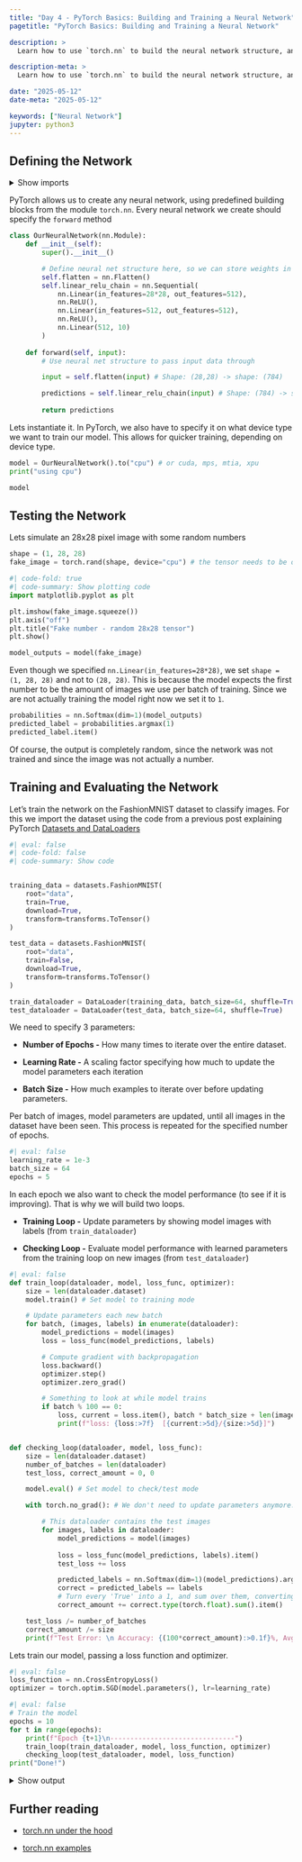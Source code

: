 ```yaml
---
title: "Day 4 - PyTorch Basics: Building and Training a Neural Network"
pagetitle: "PyTorch Basics: Building and Training a Neural Network"

description: >
  Learn how to use `torch.nn` to build the neural network structure, and how to train the model to recognize images, using a training and evaluation loop. It assumes you are already familiar with the theory behind neural networks (i.e loss functions, gradient descent).

description-meta: >
  Learn how to use `torch.nn` to build the neural network structure, and how to train the model to recognize images, using a training and evaluation loop.

date: "2025-05-12"
date-meta: "2025-05-12"

keywords: ["Neural Network"]
jupyter: python3
---
```


## Defining the Network 

<details>
<summary>Show imports</summary>
```python
import os
import torch
from torch import nn
from torch.utils.data import DataLoader
from torchvision import datasets, transforms
```
</details>


PyTorch allows us to create any neural network, using predefined building blocks from the module `torch.nn`. Every neural network we create should specify the `forward` method

```python
class OurNeuralNetwork(nn.Module):
    def __init__(self):
        super().__init__()

        # Define neural net structure here, so we can store weights in them.
        self.flatten = nn.Flatten()
        self.linear_relu_chain = nn.Sequential(
            nn.Linear(in_features=28*28, out_features=512),
            nn.ReLU(),
            nn.Linear(in_features=512, out_features=512),
            nn.ReLU(),
            nn.Linear(512, 10)
        )
    
    def forward(self, input):
        # Use neural net structure to pass input data through

        input = self.flatten(input) # Shape: (28,28) -> shape: (784)

        predictions = self.linear_relu_chain(input) # Shape: (784) -> shape: (512) -> shape: (512) -> shape: (10)
        
        return predictions
```

Lets instantiate it. In PyTorch, we also have to specify it on what device type we want to train our model. This allows for quicker training, depending on device type.

```python
model = OurNeuralNetwork().to("cpu") # or cuda, mps, mtia, xpu
print("using cpu")
```

```python
model
```

## Testing the Network

Lets simulate an 28x28 pixel image with some random numbers

```python
shape = (1, 28, 28)
fake_image = torch.rand(shape, device="cpu") # the tensor needs to be on the same device as the model
```

```python
#| code-fold: true
#| code-summary: Show plotting code
import matplotlib.pyplot as plt

plt.imshow(fake_image.squeeze())
plt.axis("off")
plt.title("Fake number - random 28x28 tensor")
plt.show()
```

```python
model_outputs = model(fake_image)
```

Even though we specified `nn.Linear(in_features=28*28)`, we set `shape = (1, 28, 28)` and not to `(28, 28)`. This is because the model expects the first number to be the amount of images we use per batch of training. Since we are not actually training the model right now we set it to `1`.

```python
probabilities = nn.Softmax(dim=1)(model_outputs)
predicted_label = probabilities.argmax(1)
predicted_label.item()
```

Of course, the output is completely random, since the network was not trained and since the image was not actually a number. 

## Training and Evaluating the Network

Let's train the network on the FashionMNIST dataset to classify images. For this we import the dataset using the code from a previous post explaining PyTorch [Datasets and DataLoaders](../datasets-dataloaders/index.qmd)

```python
#| eval: false
#| code-fold: false
#| code-summary: Show code


training_data = datasets.FashionMNIST(
    root="data",
    train=True,
    download=True,
    transform=transforms.ToTensor()
)

test_data = datasets.FashionMNIST(
    root="data",
    train=False,
    download=True,
    transform=transforms.ToTensor()
)

train_dataloader = DataLoader(training_data, batch_size=64, shuffle=True)
test_dataloader = DataLoader(test_data, batch_size=64, shuffle=True)
```

We need to specify 3 parameters:

- **Number of Epochs -** How many times to iterate over the entire dataset.

- **Learning Rate -** A scaling factor specifying how much to update the model parameters each iteration

- **Batch Size -** How much examples to iterate over before updating parameters.


Per batch of images, model parameters are updated, until all images in the dataset have been seen. This process is repeated for the specified number of epochs.

```python
#| eval: false
learning_rate = 1e-3
batch_size = 64
epochs = 5
```

In each epoch we also want to check the model performance (to see if it is improving). That is why we will build two loops. 

- **Training Loop -** Update parameters by showing model images with labels (from `train_dataloader`)

- **Checking Loop -** Evaluate model performance with learned parameters from the training loop on new images (from `test_dataloader`)

```python
#| eval: false
def train_loop(dataloader, model, loss_func, optimizer):
    size = len(dataloader.dataset)
    model.train() # Set model to training mode

    # Update parameters each new batch
    for batch, (images, labels) in enumerate(dataloader):
        model_predictions = model(images)
        loss = loss_func(model_predictions, labels)

        # Compute gradient with backpropagation
        loss.backward()
        optimizer.step()
        optimizer.zero_grad()

        # Something to look at while model trains
        if batch % 100 == 0:
            loss, current = loss.item(), batch * batch_size + len(images)
            print(f"loss: {loss:>7f}  [{current:>5d}/{size:>5d}]")


def checking_loop(dataloader, model, loss_func):
    size = len(dataloader.dataset)
    number_of_batches = len(dataloader)
    test_loss, correct_amount = 0, 0

    model.eval() # Set model to check/test mode

    with torch.no_grad(): # We don't need to update parameters anymore. This speeds up testing.

        # This dataloader contains the test images
        for images, labels in dataloader:
            model_predictions = model(images)
            
            loss = loss_func(model_predictions, labels).item()
            test_loss += loss

            predicted_labels = nn.Softmax(dim=1)(model_predictions).argmax(1)
            correct = predicted_labels == labels
            # Turn every 'True' into a 1, and sum over them, converting the resulting tensor to a python integer
            correct_amount += correct.type(torch.float).sum().item()

    test_loss /= number_of_batches
    correct_amount /= size
    print(f"Test Error: \n Accuracy: {(100*correct_amount):>0.1f}%, Avg loss: {test_loss:>8f} \n")
```

Lets train our model, passing a loss function and optimizer.

```python
#| eval: false
loss_function = nn.CrossEntropyLoss()
optimizer = torch.optim.SGD(model.parameters(), lr=learning_rate)
```

```python
#| eval: false
# Train the model
epochs = 10
for t in range(epochs):
    print(f"Epoch {t+1}\n-------------------------------")
    train_loop(train_dataloader, model, loss_function, optimizer)
    checking_loop(test_dataloader, model, loss_function)
print("Done!")
```

<details>
<summary>Show output</summary>
```python
#| echo: false

print("""
Epoch 1
-------------------------------
loss: 1.469673  [   64/60000]
loss: 1.433510  [ 6464/60000]
loss: 1.416146  [12864/60000]
loss: 1.377274  [19264/60000]
loss: 1.353796  [25664/60000]
loss: 1.429164  [32064/60000]
loss: 1.270087  [38464/60000]
loss: 1.251621  [44864/60000]
loss: 1.361366  [51264/60000]
loss: 1.273360  [57664/60000]
Test Error: 
 Accuracy: 63.7%, Avg loss: 1.244470 

Epoch 2
-------------------------------
loss: 1.250782  [   64/60000]
loss: 1.358424  [ 6464/60000]
loss: 1.121522  [12864/60000]
loss: 1.036822  [19264/60000]
loss: 1.188575  [25664/60000]
loss: 1.127103  [32064/60000]
loss: 1.138114  [38464/60000]
loss: 1.059073  [44864/60000]
loss: 1.033557  [51264/60000]
loss: 1.098557  [57664/60000]
Test Error: 
 Accuracy: 65.0%, Avg loss: 1.083130 

Epoch 3
-------------------------------
loss: 1.070835  [   64/60000]
loss: 1.022191  [ 6464/60000]
loss: 1.005594  [12864/60000]
loss: 0.993012  [19264/60000]
loss: 1.047417  [25664/60000]
loss: 1.001495  [32064/60000]
loss: 1.095251  [38464/60000]
loss: 0.926997  [44864/60000]
loss: 0.960782  [51264/60000]
loss: 0.937367  [57664/60000]
Test Error: 
 Accuracy: 66.1%, Avg loss: 0.979457 

Epoch 4
-------------------------------
loss: 0.900051  [   64/60000]
loss: 1.099103  [ 6464/60000]
loss: 1.052053  [12864/60000]
loss: 0.843110  [19264/60000]
loss: 0.914962  [25664/60000]
loss: 1.017330  [32064/60000]
loss: 0.707650  [38464/60000]
loss: 0.890666  [44864/60000]
loss: 1.078490  [51264/60000]
loss: 0.758047  [57664/60000]
Test Error: 
 Accuracy: 67.3%, Avg loss: 0.909492 

Epoch 5
-------------------------------
loss: 0.935071  [   64/60000]
loss: 0.930360  [ 6464/60000]
loss: 0.886458  [12864/60000]
loss: 0.747989  [19264/60000]
loss: 0.919060  [25664/60000]
loss: 0.857149  [32064/60000]
loss: 0.808115  [38464/60000]
loss: 0.957309  [44864/60000]
loss: 0.915866  [51264/60000]
loss: 1.035016  [57664/60000]
Test Error: 
 Accuracy: 68.0%, Avg loss: 0.857042 

Epoch 6
-------------------------------
loss: 0.711309  [   64/60000]
loss: 0.731404  [ 6464/60000]
loss: 0.778495  [12864/60000]
loss: 0.826608  [19264/60000]
loss: 0.690381  [25664/60000]
loss: 0.793883  [32064/60000]
loss: 1.049005  [38464/60000]
loss: 0.860935  [44864/60000]
loss: 0.850578  [51264/60000]
loss: 0.894870  [57664/60000]
Test Error: 
 Accuracy: 69.2%, Avg loss: 0.820537 

Epoch 7
-------------------------------
loss: 0.751307  [   64/60000]
loss: 0.690765  [ 6464/60000]
loss: 0.885832  [12864/60000]
loss: 0.810388  [19264/60000]
loss: 0.656271  [25664/60000]
loss: 0.795354  [32064/60000]
loss: 0.873639  [38464/60000]
loss: 0.952544  [44864/60000]
loss: 0.621379  [51264/60000]
loss: 0.782824  [57664/60000]
Test Error: 
 Accuracy: 70.0%, Avg loss: 0.791091 

Epoch 8
-------------------------------
loss: 0.706885  [   64/60000]
loss: 0.791194  [ 6464/60000]
loss: 0.665691  [12864/60000]
loss: 0.586563  [19264/60000]
loss: 0.746921  [25664/60000]
loss: 0.670890  [32064/60000]
loss: 0.818113  [38464/60000]
loss: 0.725863  [44864/60000]
loss: 0.793836  [51264/60000]
loss: 0.689501  [57664/60000]
Test Error: 
 Accuracy: 71.0%, Avg loss: 0.764419 

Epoch 9
-------------------------------
loss: 0.579552  [   64/60000]
loss: 0.783948  [ 6464/60000]
loss: 0.766569  [12864/60000]
loss: 0.831361  [19264/60000]
loss: 0.964704  [25664/60000]
loss: 0.772870  [32064/60000]
loss: 0.836838  [38464/60000]
loss: 0.806005  [44864/60000]
loss: 0.795276  [51264/60000]
loss: 0.934505  [57664/60000]
Test Error: 
 Accuracy: 72.8%, Avg loss: 0.744880 

Epoch 10
-------------------------------
loss: 0.493929  [   64/60000]
loss: 0.790016  [ 6464/60000]
loss: 0.750857  [12864/60000]
loss: 0.762535  [19264/60000]
loss: 0.822756  [25664/60000]
loss: 0.723158  [32064/60000]
loss: 0.535035  [38464/60000]
loss: 0.708430  [44864/60000]
loss: 0.695287  [51264/60000]
loss: 0.616080  [57664/60000]
Test Error: 
 Accuracy: 73.5%, Avg loss: 0.724422 

Done!""")
```
</details>

## Further reading

- [torch.nn under the hood](https://docs.pytorch.org/tutorials/beginner/nn_tutorial.html)

- [torch.nn examples](https://docs.pytorch.org/tutorials/beginner/pytorch_with_examples.html#nn-module)